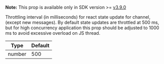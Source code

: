 **Note:** This prop is available only in SDK version >= [v3.9.0](https://github.com/GetStream/stream-chat-react-native/releases)

Throttling interval (in milliseconds) for react state update for channel, (except new messages). By default state updates are throttled at 500 ms, but for high concurrency
application this prop should be adjusted to 1000 ms to avoid excessive overload on JS thread.

| Type   | Default |
| ------ | ------- |
| number | 500     |

